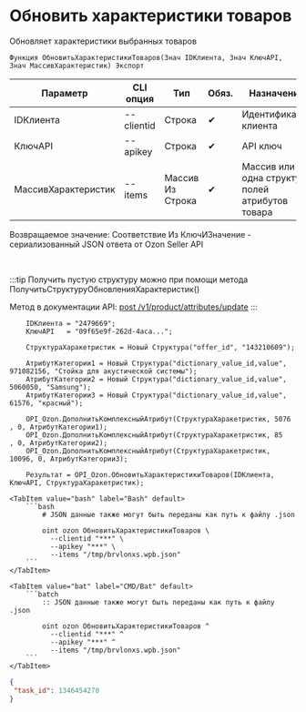 ﻿---
sidebar_position: 8
description: Обновить характеристики товаров и другие функции для работы с Ozon в Открытом пакете интеграций - бесплатной open-source библиотеке интеграций для 1С:Предприятие 8, OneScript и CLI
keywords: [1C, 1С, 1С:Предприятие, 1С:Предприятие 8.3, API, Интеграция, Сервисы, Обмен, OneScript, CLI, Ozon]
---


# Обновить характеристики товаров
 Обновляет характеристики выбранных товаров



`Функция ОбновитьХарактеристикиТоваров(Знач IDКлиента, Знач КлючAPI, Знач МассивХарактеристик) Экспорт`

  | Параметр | CLI опция | Тип | Обяз. | Назначение |
  |-|-|-|-|-|
  | IDКлиента | --clientid | Строка | &#x2714; | Идентификатор клиента |
  | КлючAPI | --apikey | Строка | &#x2714; | API ключ |
  | МассивХарактеристик | --items | Массив Из Строка | &#x2714; | Массив или одна структура полей атрибутов товара |

  
  Возвращаемое значение:   Соответствие Из КлючИЗначение - сериализованный JSON ответа от Ozon Seller API

<br/>

:::tip
Получить пустую структуру можно при помощи метода ПолучитьСтруктуруОбновленияХарактеристик()

Метод в документации API: [post /v1/product/attributes/update](https://docs.ozon.ru/api/seller/#operation/ProductAPI_ProductUpdateAttributes)
:::
<br/>



```bsl title="Пример использования для 1С:Предприятие/OneScript"
    IDКлиента = "2479669";
    КлючAPI   = "09f65e9f-262d-4aca...";

    СтруктураХаракетристик = Новый Структура("offer_id", "143210609");

    АтрибутКатегории1 = Новый Структура("dictionary_value_id,value", 971082156, "Стойка для акустической системы");
    АтрибутКатегории2 = Новый Структура("dictionary_value_id,value", 5060050, "Samsung");
    АтрибутКатегории3 = Новый Структура("dictionary_value_id,value", 61576, "красный");

    OPI_Ozon.ДополнитьКомплексныйАтрибут(СтруктураХаракетристик, 5076 , 0, АтрибутКатегории1);
    OPI_Ozon.ДополнитьКомплексныйАтрибут(СтруктураХаракетристик, 85   , 0, АтрибутКатегории2);
    OPI_Ozon.ДополнитьКомплексныйАтрибут(СтруктураХаракетристик, 10096, 0, АтрибутКатегории3);

    Результат = OPI_Ozon.ОбновитьХарактеристикиТоваров(IDКлиента, КлючAPI, СтруктураХаракетристик);
```
    

 <Tabs>
  
    <TabItem value="bash" label="Bash" default>
        ```bash
            # JSON данные также могут быть переданы как путь к файлу .json
            
            oint ozon ОбновитьХарактеристикиТоваров \
              --clientid "***" \
              --apikey "***" \
              --items "/tmp/brvlonxs.wpb.json"
        ```
    </TabItem>
  
    <TabItem value="bat" label="CMD/Bat" default>
        ```batch
            :: JSON данные также могут быть переданы как путь к файлу .json
            
            oint ozon ОбновитьХарактеристикиТоваров ^
              --clientid "***" ^
              --apikey "***" ^
              --items "/tmp/brvlonxs.wpb.json"
        ```
    </TabItem>
</Tabs>


```json title="Результат"
{
 "task_id": 1346454270
}
```
